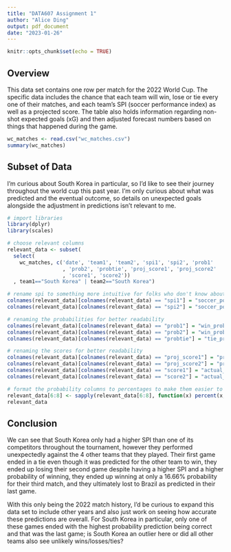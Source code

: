 ```yaml
---
title: "DATA607 Assignment 1"
author: "Alice Ding"
output: pdf_document
date: "2023-01-26"
---
```


```r
knitr::opts_chunk$set(echo = TRUE)
```

## Overview

This data set contains one row per match for the 2022 World Cup. The specific data includes the chance that each team will win, lose or tie every one of their matches, and each team's SPI (soccer performance index) as well as a projected score. The table also holds information regarding non-shot expected goals (xG) and then adjusted forecast numbers based on things that happened during the game.

```r
wc_matches <- read.csv("wc_matches.csv")
summary(wc_matches)
```

## Subset of Data

I'm curious about South Korea in particular, so I'd like to see their journey throughout the world cup this past year. I'm only curious about what was predicted and the eventual outcome, so details on unexpected goals alongside the adjustment in predictions isn't relevant to me.

```r
# import libraries
library(dplyr)
library(scales)

# choose relevant columns
relevant_data <- subset(
  select(
    wc_matches, c('date', 'team1', 'team2', 'spi1', 'spi2', 'prob1'
                  , 'prob2', 'probtie', 'proj_score1', 'proj_score2'
                  , 'score1', 'score2'))
  , team1=="South Korea" | team2=="South Korea")

# rename spi to something more intuitive for folks who don't know about soccer
colnames(relevant_data)[colnames(relevant_data) == "spi1"] = "soccer_power_index_team1"
colnames(relevant_data)[colnames(relevant_data) == "spi2"] = "soccer_power_index_team2"

# renaming the probabilities for better readability
colnames(relevant_data)[colnames(relevant_data) == "prob1"] = "win_probability_team1"
colnames(relevant_data)[colnames(relevant_data) == "prob2"] = "win_probability_team2"
colnames(relevant_data)[colnames(relevant_data) == "probtie"] = "tie_probability"

# renaming the scores for better readability
colnames(relevant_data)[colnames(relevant_data) == "proj_score1"] = "projected_score_team1"
colnames(relevant_data)[colnames(relevant_data) == "proj_score2"] = "projected_score_team2"
colnames(relevant_data)[colnames(relevant_data) == "score1"] = "actual_score_team1"
colnames(relevant_data)[colnames(relevant_data) == "score2"] = "actual_score_team2"

# format the probability columns to percentages to make them easier to read
relevant_data[6:8] <- sapply(relevant_data[6:8], function(x) percent(x, accuracy=0.01))
relevant_data
```

## Conclusion
We can see that South Korea only had a higher SPI than one of its competitors throughout the tournament, however they performed unexpectedly against the 4 other teams that they played. Their first game ended in a tie even though it was predicted for the other team to win, they ended up losing their second game despite having a higher SPI and a higher probability of winning, they ended up winning at only a 16.66% probability for their third match, and they ultimately lost to Brazil as predicted in their last game. 

With this only being the 2022 match history, I'd be curious to expand this data set to include other years and also just work on seeing how accurate these predictions are overall. For South Korea in particular, only one of these games ended with the highest probability prediction being correct and that was the last game; is South Korea an outlier here or did all other teams also see unlikely wins/losses/ties? 